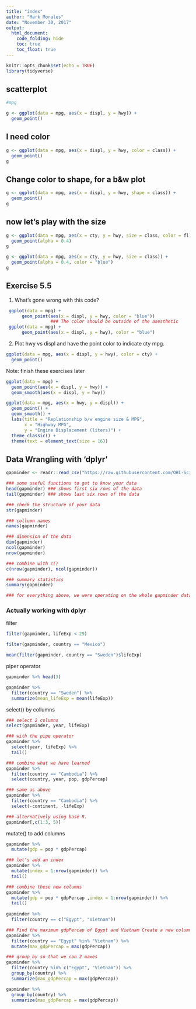 ```yaml
---
title: "index"
author: "Mark Morales"
date: "November 30, 2017"
output: 
  html_document:
    code_folding: hide
    toc: true
    toc_float: true
---
```


```r
knitr::opts_chunk$set(echo = TRUE)
library(tidyverse)
```

## scatterplot

```r
#mpg

g <- ggplot(data = mpg, aes(x = displ, y = hwy)) + 
  geom_point()

```

## I need color

```r
g <- ggplot(data = mpg, aes(x = displ, y = hwy, color = class)) +
  geom_point()
g
```

## Change color to shape, for a b&w plot

``` r
g <- ggplot(data = mpg, aes(x = displ, y = hwy, shape = class)) +
  geom_point()
g
```

## now let's play with the size

``` r
g <- ggplot(data = mpg, aes(x = cty, y = hwy, size = class, color = fl)) +
  geom_point(alpha = 0.4)
g
```

```r
g <- ggplot(data = mpg, aes(x = cty, y = hwy, size = class)) +
  geom_point(alpha = 0.4, color = "blue")
g
```

## Exercise 5.5

1. What’s gone wrong with this code?

```r
 ggplot(data = mpg) + 
      geom_point(aes(x = displ, y = hwy, color = "blue"))
                 ### The color should be outside of the asesthetic
 ggplot(data = mpg) + 
      geom_point(aes(x = displ, y = hwy), color = "blue")
```

2. Plot hwy vs displ and have the point color to indicate cty mpg.

```r
ggplot(data = mpg, aes(x = displ, y = hwy), color = cty) + 
  geom_point()
```

Note: finish these exercises later

```r

ggplot(data = mpg) + 
  geom_point(aes(x = displ, y = hwy)) + 
  geom_smooth(aes(x = displ, y = hwy))

ggplot(data = mpg, aes(x = hwy, y = displ)) + 
  geom_point() + 
  geom_smooth() + 
  labs(title = "Replationship b/w engine size & MPG",
       x = "Highway MPG",
       y = "Engine Displacement (liters)") + 
  theme_classic() + 
  theme(text = element_text(size = 16))
```

## Data Wrangling with 'dplyr'

```r

gapminder <- readr::read_csv("https://raw.githubusercontent.com/OHI-Science/data-science-training/master/data/gapminder.csv")

### some useful functions to get to know your data
head(gapminder) ### shows first six rows of the data
tail(gapminder) ### shows last six rows of the data

### check the structure of your data
str(gapminder)

### collumn names
names(gapminder)

### dimension of the data
dim(gapminder)
ncol(gapminder)
nrow(gapminder)

### combine with c()
c(nrow(gapminder), ncol(gapminder))

### summary statistics
summary(gapminder)

### for everything above, we were operating on the whole gapminder dataset

```

### Actually working with dplyr

filter
```r
filter(gapminder, lifeExp < 29)

filter(gapminder, country == "Mexico")

mean(filter(gapminder, country == "Sweden")$lifeExp)

```


piper operator
```r
gapminder %>% head(3)

gapminder %>%
  filter(country == "Sweden") %>%
  summarize(mean_lifeExp = mean(lifeExp))


```

select() by collumns
```r
### select 2 columns
select(gapminder, year, lifeExp)

### with the pipe operator
gapminder %>%
  select(year, lifeExp) %>%
  tail()

### combine what we have learned 
gapminder %>%
  filter(country == "Cambodia") %>%
  select(country, year, pop, gdpPercap)

### same as above
gapminder %>%
  filter(country == "Cambodia") %>%
  select(-continent, -lifeExp)

### alternatively using base R.
gapminder[,c(1:3, 5)]

```

mutate() to add columns
```r
gapminder %>%
  mutate(gdp = pop * gdpPercap)

### let's add an index
gapminder %>%
  mutate(index = 1:nrow(gapminder)) %>%
  tail()

### combine these new columns
gapminder %>%
  mutate(gdp = pop * gdpPercap ,index = 1:nrow(gapminder)) %>%
  tail()
  
gapminder %>%
  filter(country == c("Egypt", "Vietnam"))

### Find the maximum gdpPercap of Egypt and Vietnam Create a new column.
gapminder %>%
  filter(country == "Egypt" %in% "Vietnam") %>%
  mutate(max_gdpPercap = max(gdpPercap))

### group_by so that we can 2 maxes
gapminder %>%
  filter(country %in% c("Egypt", "Vietnam")) %>%
  group_by(country) %>%
  summarize(max_gdpPercap = max(gdpPercap))

gapminder %>%
  group_by(country) %>%
  summarize(max_gdpPercap = max(gdpPercap))
  
```
